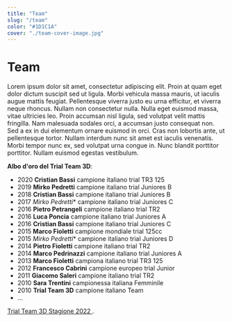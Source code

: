 ```yaml
---
title: "Team"
slug: "/team"
color: "#1D1C1A"
cover: "./team-cover-image.jpg"
---
```


# Team

Lorem ipsum dolor sit amet, consectetur adipiscing elit. Proin at quam eget dolor dictum suscipit sed ut ligula. Morbi vehicula massa mauris, ut iaculis augue mattis feugiat. Pellentesque viverra justo eu urna efficitur, et viverra neque rhoncus. Nullam non consectetur nulla. Nulla eget euismod massa, vitae ultricies leo. Proin accumsan nisl ligula, sed volutpat velit mattis fringilla. Nam malesuada sodales orci, a accumsan justo consequat non. Sed a ex in dui elementum ornare euismod in orci. Cras non lobortis ante, ut pellentesque tortor. Nullam interdum nunc sit amet est iaculis venenatis. Morbi tempor nunc ex, sed volutpat urna congue in. Nunc blandit porttitor porttitor. Nullam euismod egestas vestibulum.

**Albo d'oro del Trial Team 3D**:
- 2020 **Cristian Bassi** campione italiano trial TR3 125
- 2019 **Mirko Pedretti** campione italiano trial Juniores B
- 2018 **Cristian Bassi** campione italiano trial Juniores B
- 2017 *Mirko Pedretti** campione italiano trial Juniores C
- 2016 **Pietro Petrangeli** campione italiano trial TR2
- 2016 **Luca Poncia** campione italiano trial Juniores A
- 2016 **Cristian Bassi** campione italiano trial Juniores C
- 2015 **Marco Fioletti** campione mondiale trial 125cc
- 2015 *Mirko Pedretti** campione italiano trial Juniores D
- 2014 **Pietro Fioletti** campione italiano trial TR2
- 2014 **Marco Pedrinazzi** campione italiano trial Juniores A
- 2013 **Marco Fioletti** campiona italiano trial TR3 125
- 2012 **Francesco Cabrini** campione europeo trial Junior
- 2011 **Giacomo Saleri** campione italiano trial TR2
- 2010 **Sara Trentini** campionessa italiana Femminile
- 2010 **Trial Team 3D** campione italiano Team
- ...


[Trial Team 3D Stagione 2022 ](https://trialteam3d.gatsbyjs.io/projects).


